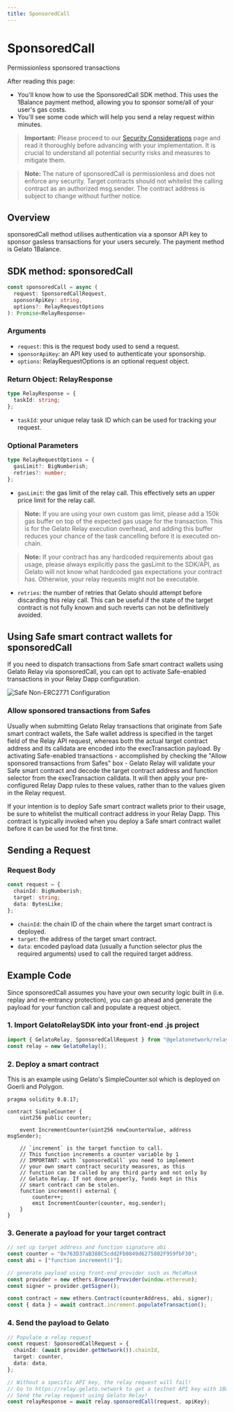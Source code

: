 ```yaml
---
title: SponsoredCall
---
```


# SponsoredCall

Permissionless sponsored transactions

After reading this page:

- You'll know how to use the SponsoredCall SDK method. This uses the 1Balance payment method, allowing you to sponsor some/all of your user's gas costs.
- You'll see some code which will help you send a relay request within minutes.

> **Important:** Please proceed to our [Security Considerations](/relay/security) page and read it thoroughly before advancing with your implementation. It is crucial to understand all potential security risks and measures to mitigate them.

> **Note:** The nature of sponsoredCall is permissionless and does not enforce any security. Target contracts should not whitelist the calling contract as an authorized msg.sender. The contract address is subject to change without further notice.

## Overview

sponsoredCall method utilises authentication via a sponsor API key to sponsor gasless transactions for your users securely. The payment method is Gelato 1Balance.

## SDK method: sponsoredCall

```typescript
const sponsoredCall = async (
  request: SponsoredCallRequest,
  sponsorApiKey: string,
  options?: RelayRequestOptions
): Promise<RelayResponse>
```

### Arguments
- `request`: this is the request body used to send a request.
- `sponsorApiKey`: an API key used to authenticate your sponsorship.
- `options`: RelayRequestOptions is an optional request object.

### Return Object: RelayResponse
```typescript
type RelayResponse = {
  taskId: string;
};
```
- `taskId`: your unique relay task ID which can be used for tracking your request.

### Optional Parameters
```typescript
type RelayRequestOptions = {
  gasLimit?: BigNumberish;
  retries?: number;
};
```
- `gasLimit`: the gas limit of the relay call. This effectively sets an upper price limit for the relay call.

> **Note:** If you are using your own custom gas limit, please add a 150k gas buffer on top of the expected gas usage for the transaction. This is for the Gelato Relay execution overhead, and adding this buffer reduces your chance of the task cancelling before it is executed on-chain.

> **Note:** If your contract has any hardcoded requirements about gas usage, please always explicitly pass the gasLimit to the SDK/API, as Gelato will not know what hardcoded gas expectations your contract has. Otherwise, your relay requests might not be executable.

- `retries`: the number of retries that Gelato should attempt before discarding this relay call. This can be useful if the state of the target contract is not fully known and such reverts can not be definitively avoided.

## Using Safe smart contract wallets for sponsoredCall

If you need to dispatch transactions from Safe smart contract wallets using Gelato Relay via sponsoredCall, you can opt to activate Safe-enabled transactions in your Relay Dapp configuration.

![Safe Non-ERC2771 Configuration](../../images/safe_nonerc2771.avif)

### Allow sponsored transactions from Safes

Usually when submitting Gelato Relay transactions that originate from Safe smart contract wallets, the Safe wallet address is specified in the target field of the Relay API request, whereas both the actual target contract address and its calldata are encoded into the execTransaction payload. By activating Safe-enabled transactions - accomplished by checking the "Allow sponsored transactions from Safes" box - Gelato Relay will validate your Safe smart contract and decode the target contract address and function selector from the execTransaction calldata. It will then apply your pre-configured Relay Dapp rules to these values, rather than to the values given in the Relay request.

If your intention is to deploy Safe smart contract wallets prior to their usage, be sure to whitelist the multicall contract address in your Relay Dapp. This contract is typically invoked when you deploy a Safe smart contract wallet before it can be used for the first time.

## Sending a Request

### Request Body
```typescript
const request = {
  chainId: BigNumberish;
  target: string;
  data: BytesLike;
};
```

- `chainId`: the chain ID of the chain where the target smart contract is deployed.
- `target`: the address of the target smart contract.
- `data`: encoded payload data (usually a function selector plus the required arguments) used to call the required target address.

## Example Code

Since sponsoredCall assumes you have your own security logic built in (i.e. replay and re-entrancy protection), you can go ahead and generate the payload for your function call and populate a request object.

### 1. Import GelatoRelaySDK into your front-end .js project

```typescript
import { GelatoRelay, SponsoredCallRequest } from "@gelatonetwork/relay-sdk";
const relay = new GelatoRelay();
```

### 2. Deploy a smart contract

This is an example using Gelato's SimpleCounter.sol which is deployed on Goerli and Polygon.

```solidity
pragma solidity 0.8.17;

contract SimpleCounter {
    uint256 public counter;

    event IncrementCounter(uint256 newCounterValue, address msgSender);

    // `increment` is the target function to call.
    // This function increments a counter variable by 1
    // IMPORTANT: with `sponsoredCall` you need to implement 
    // your own smart contract security measures, as this 
    // function can be called by any third party and not only by 
    // Gelato Relay. If not done properly, funds kept in this
    // smart contract can be stolen.
    function increment() external {
        counter++;
        emit IncrementCounter(counter, msg.sender);
    }
}
```

### 3. Generate a payload for your target contract

```typescript
// set up target address and function signature abi
const counter = "0x763D37aB388C5cdd2Fb0849d6275802F959fbF30"; 
const abi = ["function increment()"];

// generate payload using front-end provider such as MetaMask
const provider = new ethers.BrowserProvider(window.ethereum);
const signer = provider.getSigner();

const contract = new ethers.Contract(counterAddress, abi, signer);
const { data } = await contract.increment.populateTransaction();
```

### 4. Send the payload to Gelato

```typescript
// Populate a relay request
const request: SponsoredCallRequest = {
  chainId: (await provider.getNetwork()).chainId,
  target: counter,
  data: data,
};

// Without a specific API key, the relay request will fail! 
// Go to https://relay.gelato.network to get a testnet API key with 1Balance.
// Send the relay request using Gelato Relay!
const relayResponse = await relay.sponsoredCall(request, apiKey);
```